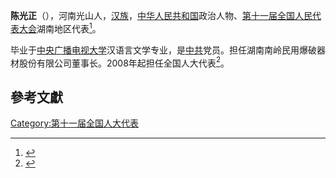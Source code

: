 '''陈光正'''（{{bd|1951年||}}），河南光山人，[[汉族|汉族]]，[[中华人民共和国|中华人民共和国]]政治人物、[[第十一届全国人民代表大会|第十一届全国人民代表大会]]湖南地区代表<ref>{{cite web|author=新华网|title=第十一届全国人大代表|url=http://news.xinhuanet.com/ziliao/2008-03/03/content_7708230.htm?node=36628|publisher=新华网|accessdate=2014-01-07}}</ref>。

毕业于[[中央广播电视大学|中央广播电视大学]]汉语言文学专业，是[[中共|中共]]党员。担任湖南南岭民用爆破器材股份有限公司董事长。2008年起担任全国人大代表<ref>{{cite news|title=全国人大代表信息-陈光正|url= http://210.82.31.1:8084/delegate/viewDelegate.action?dbid=111738|accessdate=2013-04-05|newspaper=全国人大网|archive-url=https://web.archive.org/web/20140514080250/http://www.npc.gov.cn/delegate/viewDelegate.action?dbid=111738|archive-date=2014-05-14|dead-url=yes}}</ref>。

==參考文獻==
{{reflist}}
[[Category:第十一届全国人大代表|Category:第十一届全国人大代表]]